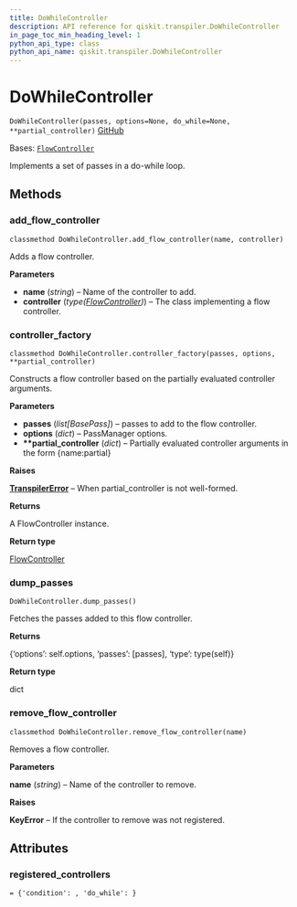 ```yaml
---
title: DoWhileController
description: API reference for qiskit.transpiler.DoWhileController
in_page_toc_min_heading_level: 1
python_api_type: class
python_api_name: qiskit.transpiler.DoWhileController
---
```


# DoWhileController

<span id="qiskit.transpiler.DoWhileController" />

`DoWhileController(passes, options=None, do_while=None, **partial_controller)` [GitHub](https://github.com/qiskit/qiskit/tree/stable/0.24/qiskit/transpiler/runningpassmanager.py "view source code")

Bases: [`FlowController`](qiskit.transpiler.FlowController "qiskit.transpiler.runningpassmanager.FlowController")

Implements a set of passes in a do-while loop.

## Methods

<span id="qiskit-transpiler-dowhilecontroller-add-flow-controller" />

### add\_flow\_controller

<span id="qiskit.transpiler.DoWhileController.add_flow_controller" />

`classmethod DoWhileController.add_flow_controller(name, controller)`

Adds a flow controller.

**Parameters**

*   **name** (*string*) – Name of the controller to add.
*   **controller** (*type(*[*FlowController*](qiskit.transpiler.FlowController "qiskit.transpiler.FlowController")*)*) – The class implementing a flow controller.

<span id="qiskit-transpiler-dowhilecontroller-controller-factory" />

### controller\_factory

<span id="qiskit.transpiler.DoWhileController.controller_factory" />

`classmethod DoWhileController.controller_factory(passes, options, **partial_controller)`

Constructs a flow controller based on the partially evaluated controller arguments.

**Parameters**

*   **passes** (*list\[BasePass]*) – passes to add to the flow controller.
*   **options** (*dict*) – PassManager options.
*   **\*\*partial\_controller** (*dict*) – Partially evaluated controller arguments in the form \{name:partial}

**Raises**

[**TranspilerError**](qiskit.transpiler.TranspilerError "qiskit.transpiler.TranspilerError") – When partial\_controller is not well-formed.

**Returns**

A FlowController instance.

**Return type**

[FlowController](qiskit.transpiler.FlowController "qiskit.transpiler.FlowController")

<span id="qiskit-transpiler-dowhilecontroller-dump-passes" />

### dump\_passes

<span id="qiskit.transpiler.DoWhileController.dump_passes" />

`DoWhileController.dump_passes()`

Fetches the passes added to this flow controller.

**Returns**

\{‘options’: self.options, ‘passes’: \[passes], ‘type’: type(self)}

**Return type**

dict

<span id="qiskit-transpiler-dowhilecontroller-remove-flow-controller" />

### remove\_flow\_controller

<span id="qiskit.transpiler.DoWhileController.remove_flow_controller" />

`classmethod DoWhileController.remove_flow_controller(name)`

Removes a flow controller.

**Parameters**

**name** (*string*) – Name of the controller to remove.

**Raises**

**KeyError** – If the controller to remove was not registered.

## Attributes

<span id="qiskit.transpiler.DoWhileController.registered_controllers" />

### registered\_controllers

`= {'condition': , 'do_while': }`

